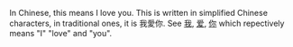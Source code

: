 In Chinese, this means I love you. This is written in simplified Chinese characters, in traditional ones, it is 我愛你.
See [[我]], [[爱]], [[你]] which repectively means "I" "love" and "you".
